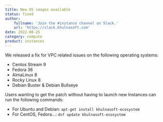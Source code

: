 ```yaml
---
title: New OS images available
status: fixed
author:
    fullname: 'Join the #instance channel on Slack.'
    url: 'https://slack.khulnasoft.com'
date: 2022-08-25
category: compute
product: instances
---
```


We released a fix for VPC related issues on the following operating systems:
- Centos Stream 9
- Fedora 36
- AlmaLinux 8
- Rocky Linux 8
- Debian Buster & Debian Bullseye

Users wanting to get the patch without having to launch new Instances can run the following commands:
- For Ubuntu and Debian: `apt-get install khulnasoft-ecosystem`
- For CentOS, Fedora...: `dnf update khulnasoft-ecosystem`